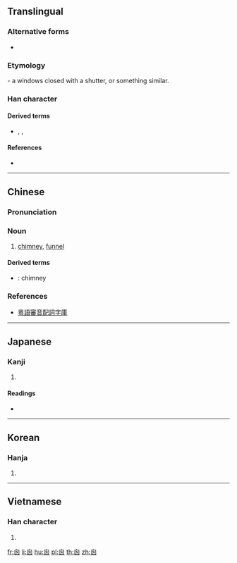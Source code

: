 {{also|囱|匆}}
==Translingual==

===Alternative forms===
* {{l|mul|囱}}

===Etymology===
{{Han etyl}}
{{liushu|p}}- a windows closed with a shutter, or something similar.

===Han character===
{{Han char|rn=31|rad=囗|as=04|sn=7|four=26000|canj=HWKK}}

====Derived terms====
* {{l|mul|悤}}, {{l|mul|窗}}, {{l|mul|𤴙}}

====References====
* {{Han ref|kx=0217.130|dj=0444.160|hdz=10715.061|uh=56EA|ud=22250}}

----

==Chinese==
{{zh-forms|s=囱}}

===Pronunciation===
{{zh-pron
|m=cōng
|c=cung1,tung1
|h=pfs=
|md=
|mn=
|w=
|mc=y
|oc=y
|cat=n
}}

===Noun===
{{zh-noun}}

# [[chimney]], [[funnel]]

====Derived terms====
* {{zh-l|煙囪}}: chimney

===References===
* [http://humanum.arts.cuhk.edu.hk/Lexis/lexi-can/ 粵語審音配詞字庫]

----

==Japanese==

===Kanji===
{{ja-kanji|grade=|rs=囗04}}

# {{defn|lang=ja|sort=囗04}}

====Readings====
* {{ja-readings|on=[[そう]] (sō), [[す]] (su)|kun=[[てんまど]] (temmado), [[まど]] (mado), [[けむだし]] (kemudashi)}}

----

==Korean==

===Hanja===
{{ko-hanja|hangeul=[[창]], [[총]]|rv=chang, chong|mr=ch'ang, ch'ong}}

# {{defn|lang=ko|sort=囗04}}

----

==Vietnamese==

===Han character===
{{vi-hantu|[[song]], [[thông]]|rs=囗04}}

# {{defn|vi}}

[[fr:囪]]
[[li:囪]]
[[hu:囪]]
[[pl:囪]]
[[th:囪]]
[[zh:囪]]